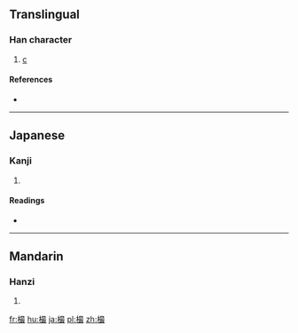 ==Translingual==

===Han character===
{{Han char|rn=75|rad=木|as=12|sn=16|four=|canj=DASE}}

# [[c]]

====References====
* {{Han ref|kx=0551.240|dkj=15491|hdz=21291.080|uh=6A36|ud=27190}}

----

==Japanese==

===Kanji===
{{ja-kanji|grade=|rs=木12}}

# {{defn|lang=ja|sort=木12}}

====Readings====
* {{ja-readings|on=[[さい]] (sai)|kun=[[ふし]] (fushi)}}

----

==Mandarin==

===Hanzi===
{{cmn-hanzi|pin=[[zuī]] ([[zui1]])|wg=tsui<sup>1</sup>}}

# {{defn|lang=cmn|sort=木12}}

[[fr:樶]]
[[hu:樶]]
[[ja:樶]]
[[pl:樶]]
[[zh:樶]]